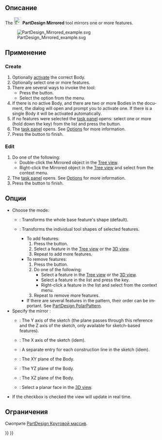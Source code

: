 <languages/>

<div class="mw-translate-fuzzy">
{{Docnav/ru
|‎[[PartDesign_SubtractiveWedge/ru|Субтрактивный клин]]
|[[PartDesign_LinearPattern/ru|Линейный массив]]
|[[PartDesign_Workbench/ru|Верстак PartDesign]]
|IconL=PartDesign_SubtractiveWedge.svg
|IconR=PartDesign_LinearPattern.svg
|IconC=Workbench_PartDesign.svg
}}
</div>

<div class="mw-translate-fuzzy">
{{GuiCommand/ru
|Name/ru=Симметрия
|Name=PartDesign_Mirrored
|MenuLocation=Part Design → Apply a pattern → Симметрия
|Workbenches=[[PartDesign_Workbench/ru|PartDesign]]
|SeeAlso=[[PartDesign_MultiTransform/ru|Множественное преобразование]]
}}
</div>

<span id="Description"></span>
==Описание==

<div lang="en" dir="ltr" class="mw-content-ltr">
The [[Image:PartDesign_Mirrored.svg|24px]] '''PartDesign Mirrored''' tool mirrors one or more features.
</div>

[[File:PartDesign Mirrored example.svg]]
<div class="mw-translate-fuzzy">
{{Caption|Объект для создания отверстия, созданный на основе эскиза, содержащего окружность (A), используется для создания зеркально отраженного объекта. Вертикальная ось эскиза (B) используется для определения оси симметрии. Результат (C) показан справа.}}
</div> 

<span id="Usage"></span>
==Применение==

<div lang="en" dir="ltr" class="mw-content-ltr">
=== Create ===
</div>

<div lang="en" dir="ltr" class="mw-content-ltr">
# Optionally [[PartDesign_Body#Active_status|activate]] the correct Body.
# Optionally select one or more features.
# There are several ways to invoke the tool:
#* Press the {{Button|[[Image:PartDesign_Mirrored.svg|16px]] [[PartDesign_Mirrored|Mirror]]}} button.
#* Select the {{MenuCommand|Part Design → Transformation Features → [[Image:PartDesign_Mirrored.svg|16px]] Mirror}} option from the menu.
# If there is no active Body, and there are two or more Bodies in the document, the {{MenuCommand|Active Body Required}} dialog will open and prompt you to activate one. If there is a single Body it will be activated automatically.
# If no features were selected the {{MenuCommand|Select feature}} [[Task_panel|task panel]] opens: select one or more (hold down the {{KEY|Ctrl}} key) from the list and press the {{Button|OK}} button.
# The {{MenuCommand|Mirror Parameters}} [[Task_panel|task panel]] opens. See [[#Options|Options]] for more information.
# Press the {{Button|OK}} button to finish.
</div>

<div lang="en" dir="ltr" class="mw-content-ltr">
=== Edit ===
</div>

<div lang="en" dir="ltr" class="mw-content-ltr">
# Do one of the following:
#* Double-click the Mirrored object in the [[Tree_view|Tree view]].
#* Right-click the Mirrored object in the [[Tree_view|Tree view]] and select {{MenuCommand|Edit Mirror}} from the context menu.
# The {{MenuCommand|Mirror Parameters}} [[Task_panel|task panel]] opens. See [[#Options|Options]] for more information.
# Press the {{Button|OK}} button to finish.
</div>

<span id="Options"></span>
== Опции ==

<div lang="en" dir="ltr" class="mw-content-ltr">
* Choose the mode:
** {{MenuCommand|Transform body}}: Transforms the whole base feature's shape (default). {{Version|1.0}}
** {{MenuCommand|Transform tool shapes}}: Transforms the individual tool shapes of selected features.
*** To add features:
***# Press the {{Button|Add feature}} button.
***# Select a feature in the [[Tree_view|Tree view]] or the [[3D_view|3D view]].
***# Repeat to add more features.
*** To remove features:
***# Press the {{Button|Remove feature}} button.
***# Do one of the following:
***#* Select a feature in the [[Tree_view|Tree view]] or the [[3D_view|3D view]].
***#* Select a feature in the list and press the {{KEY|Del}} key.
***#* Right-click a feature in the list and select {{MenuCommand|Remove}} from the context menu.
***# Repeat to remove more features.
*** If there are several features in the pattern, their order can be important. See [[PartDesign_PolarPattern#Ordering_features|PartDesign PolarPattern]].
* Specify the mirror {{MenuCommand|Plane}}:
** {{MenuCommand|Vertical sketch axis}}: The Y axis of the sketch (the plane passes through this reference and the Z axis of the sketch, only available for sketch-based features).
** {{MenuCommand|Horizontal sketch axis}}: The X axis of the sketch (idem).
** {{MenuCommand|Construction line #}}: A separate entry for each construction line in the sketch (idem).
** {{MenuCommand|Base XY plane}}: The XY plane of the Body.
** {{MenuCommand|Base YZ plane}}: The YZ plane of the Body.
** {{MenuCommand|Base XZ plane}}: The XZ plane of the Body.
** {{MenuCommand|Select reference...}}: Select a planar face in the [[3D_view|3D view]].
* If the {{MenuCommand|Update view}} checkbox is checked the view will update in real time.
</div>

<span id="Limitations"></span>
==Ограничения==

Смотрите [[PartDesign_PolarPattern/ru#Ограничения|PartDesign Круговой массив]].


<div class="mw-translate-fuzzy">
{{Docnav/ru
|‎[[PartDesign_SubtractiveWedge/ru|Субтрактивный клин]]
|[[PartDesign_LinearPattern/ru|Линейный массив]]
|[[PartDesign_Workbench/ru|Верстак PartDesign]]
|IconL=PartDesign_SubtractiveWedge.svg
|IconR=PartDesign_LinearPattern.svg
|IconC=Workbench_PartDesign.svg
}}
</div>

{{PartDesign Tools navi{{#translation:}}}}
{{Userdocnavi{{#translation:}}}}